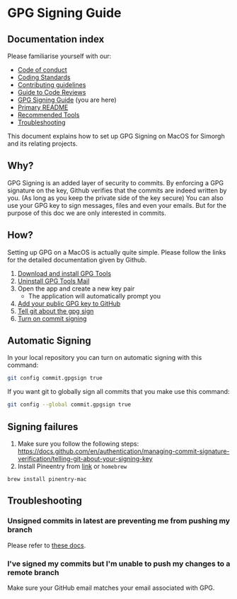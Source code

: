 
<Meta title="docs/GPG-Signing-Guide" />

# GPG Signing Guide

## Documentation index

Please familiarise yourself with our:

* [Code of conduct](https://github.com/bbc/simorgh/blob/latest/.github/CODE_OF_CONDUCT.md)
* [Coding Standards](https://github.com/bbc/simorgh/blob/latest/docs/Coding-Standards/README.md)
* [Contributing guidelines](https://github.com/bbc/simorgh/blob/latest/CONTRIBUTING.md)
* [Guide to Code Reviews](https://github.com/bbc/simorgh/blob/latest/docs/Code-Reviews.mdx)
* [GPG Signing Guide](./GPG-Signing-Guide.md#gpg-signing-guide) (you are here)
* [Primary README](https://github.com/bbc/simorgh/blob/latest/README.md)
* [Recommended Tools](https://github.com/bbc/simorgh/blob/latest/docs/Recommended-Tools.mdx)
* [Troubleshooting](https://github.com/bbc/simorgh/blob/latest/docs/Troubleshooting.mdx)

This document explains how to set up GPG Signing on MacOS for Simorgh and its relating projects.

## Why?

GPG Signing is an added layer of security to commits. By enforcing a GPG signature on the key, Github verifies that the commits are indeed written by you. (As long as you keep the private side of the key secure)
You can also use your GPG key to sign messages, files and even your emails. But for the purpose of this doc we are only interested in commits.

## How?

Setting up GPG on a MacOS is actually quite simple. Please follow the links for the detailed documentation given by Github.

1. [Download and install GPG Tools](https://gpgtools.org/)
2. [Uninstall GPG Tools Mail](https://gpgtools.tenderapp.com/kb/faq/uninstall-gpg-suite#2-uninstall-gpgmail)
3. Open the app and create a new key pair
   * The application will automatically prompt you
4. [Add your public GPG key to GitHub](https://docs.github.com/en/authentication/managing-commit-signature-verification/adding-a-gpg-key-to-your-github-account)
5. [Tell git about the gpg sign](https://docs.github.com/en/authentication/managing-commit-signature-verification/telling-git-about-your-signing-key)
6. [Turn on commit signing](https://docs.github.com/en/authentication/managing-commit-signature-verification/signing-commits)

## Automatic Signing

In your local repository you can turn on automatic signing with this command:

```sh
git config commit.gpgsign true
```

If you want git to globally sign all commits that you make use this command:

```sh
git config --global commit.gpgsign true
```

## Signing failures

1. Make sure you follow the following steps: https://docs.github.com/en/authentication/managing-commit-signature-verification/telling-git-about-your-signing-key
2. Install Pineentry from [link](https://www.gnupg.org/related_software/pinentry/index.en.html) or `homebrew`

```
brew install pinentry-mac
```

## Troubleshooting

### Unsigned commits in latest are preventing me from pushing my branch

Please refer to [these docs](https://github.com/bbc/simorgh/blob/latest/docs/Troubleshooting.mdx#unsigned-commits-in-latest-are-preventing-me-from-pushing-my-branch).

### I've signed my commits but I'm unable to push my changes to a remote branch

Make sure your GitHub email matches your email associated with GPG.
